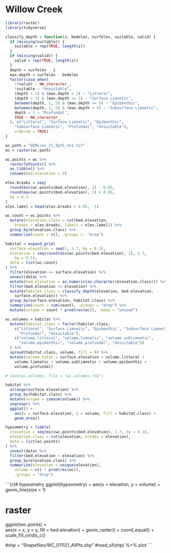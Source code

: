 # Willow Creek

```r
library(raster)
library(tidyverse)
```

```r
classify_depth = function(z, bedelev, surfelev, suitable, valid) {
  if (missing(suitable)) {
    suitable = rep(TRUE, length(z))
  }
  if (missing(valid)) {
    valid = rep(TRUE, length(z))
  }
  depth = surfelev - z
  max.depth = surfelev - bedelev
  factor(case_when(
    !(valid) ~ NA_character_,
    !suitable ~ "Unsuitable",
    (depth < 1) & (max.depth < 1) ~ "Littoral",
    (depth < 1) & (max.depth >= 1) ~ "Surface Limnetic",
    between(depth, 1, 5) & (max.depth <= 5) ~ "Epibenthic",
    between(depth, 1, 5) & (max.depth > 5) ~ "Subsurface Limnetic",
    depth > 5 ~ "Profundal",
    TRUE ~ NA_character_
  ), c("Littoral", "Surface Limnetic", "Epibenthic", 
    "Subsurface Limnetic", "Profundal", "Unsuitable"),
    ordered = TRUE)
}
```


```r
wc.path = "DEMs/wc_21_0pt5_nn1.tif"
wc = raster(wc.path)

wc.points = wc %>%
  rasterToPoints() %>%
  as_tibble() %>%
  rename(bed.elevation = 3) 

elev.breaks = seq(
  round(min(wc.points$bed.elevation), 1) - 0.05,
  round(max(wc.points$bed.elevation), 1) + 0.05,
  by = 0.1
)
elev.label = head(elev.breaks + 0.05, -1)

wc.count = wc.points %>%
  mutate(elevation.class = cut(bed.elevation,
    breaks = elev.breaks, labels = elev.label)) %>%
  group_by(elevation.class) %>%
  summarize(count = n(), .groups =  "drop")
```

```r
habitat = expand_grid(
  surface.elevation = seq(1, 2.7, by = 0.1),
  elevation = seq(round(min(wc.points$bed.elevation), 1), 2.7,
    by = 0.1),
  data = list(wc.count)
) %>%
  filter(elevation <= surface.elevation) %>%
  unnest(data) %>%
  mutate(bed.elevation = as.numeric(as.character(elevation.class))) %>%
  filter(bed.elevation <= elevation) %>%
  mutate(habitat.class = classify_depth(elevation, bed.elevation,
    surface.elevation)) %>%
  group_by(surface.elevation, habitat.class) %>%
  summarize(count = sum(count), .groups = "drop") %>%
  mutate(volume = count * prod(res(wc)), .keep = "unused")

wc.volumes = habitat %>% 
  mutate(habitat.class = factor(habitat.class,
    c("Littoral", "Surface Limnetic", "Epibenthic", "Subsurface Limnetic", 
      "Profundal", "Unsuitable"),
    c("volume.littoral", "volume.limnetic", "volume.sublimnetic",
      "volume.epibenthic", "volume.profundal", "Unsuitable"))
  ) %>%
  spread(habitat.class, volume, fill = 0) %>%
  mutate(volume.total = surface.elevation + volume.littoral +
    volume.limnetic + volume.sublimnetic + volume.epibenthic +
    volume.profundal)

# save(wc.volumes, file = "wc.volumes.rda")
```

```r
habitat %>% 
  arrange(surface.elevation) %>%
  group_by(habitat.class) %>%
  mutate(volume = cumsum(volume)) %>%
  ungroup() %>%
  ggplot() + 
    aes(x = surface.elevation, y = volume, fill = habitat.class) +
    geom_area()

hypsometry = tibble(
  elevation = seq(min(wc.points$bed.elevation), 2.7, by = 0.1),
  elevation.class = cut(elevation, breaks = elevation),
  data = list(wc.points)
) %>%
  unnest(data) %>%
  filter(bed.elevation < elevation) %>%
  group_by(elevation.class) %>%
  summarize(elevation = unique(elevation),
    volume = n() * prod(res(wc)), 
    .groups = "drop") 
```  

```{r}# hypsometry
ggplot(hypsometry) +
  aes(x = elevation, y = volume) +
  geom_line(size = 1) 

# raster
ggplot(wc.points) +  
  aes(x = x, y = y, fill = bed.elevation) +
  geom_raster() + 
  coord_equal() +
  scale_fill_viridis_c()


#shp = "Shapefiles/WC_011121_AllPts.shp"
#read_sf(shp) %>% plot
```
